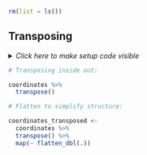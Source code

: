```r
rm(list = ls())
```


## Transposing


<details><summary>*Click here to make setup code visible*</summary>
```r
### Transposing

```
```r
library(tidyverse)
library(here)

komoot <- readRDS(here("data/komoot.rds"))

komoot_content <-
  komoot %>%
  pull(content)

coordinates <-
  komoot_content %>%
  map(list("features", 1, "geometry", "coordinates"))
```
</details>


```r
# Transposing inside out:
```
```r
coordinates %>%
  transpose()
```


```r
# Flatten to simplify structure:
```
```r
coordinates_transposed <-
  coordinates %>%
  transpose() %>%
  map(~ flatten_dbl(.))
```
